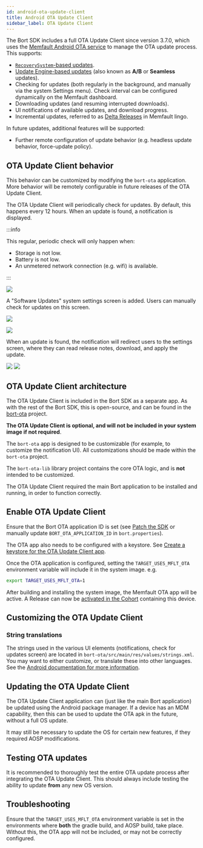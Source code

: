 ```yaml
---
id: android-ota-update-client
title: Android OTA Update Client
sidebar_label: OTA Update Client
---
```


The Bort SDK includes a full OTA Update Client since version 3.7.0, which uses
the
[Memfault Android OTA service](/docs/android/android-releases-integration-guide)
to manage the OTA update process. This supports:

- [`RecoverySystem`-based updates](https://source.android.com/devices/tech/ota/nonab).
- [Update Engine-based updates](https://source.android.com/devices/tech/ota/ab#life-of-an-a-b-update)
  (also known as **A/B** or **Seamless** updates).
- Checking for updates (both regularly in the background, and manually via the
  system Settings menu). Check interval can be configured dynamically on the
  Memfault dashboard.
- Downloading updates (and resuming interrupted downloads).
- UI notifications of available updates, and download progress.
- Incremental updates, referred to as
  [Delta Releases](/docs/platform/ota/#delta-releases) in Memfault lingo.

In future updates, additional features will be supported:

- Further remote configuration of update behavior (e.g. headless update
  behavior, force-update policy).

## OTA Update Client behavior

This behavior can be customized by modifying the `bort-ota` application. More
behavior will be remotely configurable in future releases of the OTA Update
Client.

The OTA Update Client will periodically check for updates. By default, this
happens every 12 hours. When an update is found, a notification is displayed.

:::info

This regular, periodic check will only happen when:

- Storage is not low.
- Battery is not low.
- An unmetered network connection (e.g. wifi) is available.

:::

![](/img/docs/android/ota-notification-min.png)

A "Software Updates" system settings screen is added. Users can manually check
for updates on this screen.

![](/img/docs/android/settings-software-updates-min.png)

![](/img/docs/android/check-for-updates-min.png)

When an update is found, the notification will redirect users to the settings
screen, where they can read release notes, download, and apply the update.

![](/img/docs/android/update-available-min.png)
![](/img/docs/android/download-update-min.png)

## OTA Update Client architecture

The OTA Update Client is included in the Bort SDK as a separate app. As with the
rest of the Bort SDK, this is open-source, and can be found in the
[bort-ota](https://github.com/memfault/bort/tree/master/MemfaultPackages/bort-ota)
project.

**The OTA Update Client is optional, and will not be included in your system
image if not required**.

The `bort-ota` app is designed to be customizable (for example, to customize the
notification UI). All customizations should be made within the `bort-ota`
project.

The `bort-ota-lib` library project contains the core OTA logic, and is **not**
intended to be customized.

The OTA Update Client required the main Bort application to be installed and
running, in order to function correctly.

## Enable OTA Update Client

Ensure that the Bort OTA application ID is set (see
[Patch the SDK](/docs/android/android-getting-started-guide#patch-the-sdk) or
manually update `BORT_OTA_APPLICATION_ID` in `bort.properties`).

The OTA app also needs to be configured with a keystore. See
[Create a keystore for the OTA Update Client app](/docs/android/android-getting-started-guide#create-a-keystore-for-the-bort-ota-update-client-app).

Once the OTA application is configured, setting the `TARGET_USES_MFLT_OTA`
environment variable will include it in the system image. e.g.

```bash
export TARGET_USES_MFLT_OTA=1
```

After building and installing the system image, the Memfault OTA app will be
active. A Release can now be
[activated in the Cohort](/docs/android/android-releases-integration-guide#activate-the-release)
containing this device.

## Customizing the OTA Update Client

### String translations

The strings used in the various UI elements (notifications, check for updates
screen) are located in `bort-ota/src/main/res/values/strings.xml`. You may want
to either customize, or translate these into other languages. See the
[Android documentation for more information](https://developer.android.com/guide/topics/resources/localization#creating-alternatives).

## Updating the OTA Update Client

The OTA Update Client application can (just like the main Bort application) be
updated using the Android package manager. If a device has an MDM capability,
then this can be used to update the OTA apk in the future, without a full OS
update.

It may still be necessary to update the OS for certain new features, if they
required AOSP modifications.

## Testing OTA updates

It is recommended to thoroughly test the entire OTA update process after
integrating the OTA Update Client. This should always include testing the
ability to update **from** any new OS version.

## Troubleshooting

Ensure that the `TARGET_USES_MFLT_OTA` environment variable is set in the
environments where **both** the gradle build, and AOSP build, take place.
Without this, the OTA app will not be included, or may not be correctly
configured.
